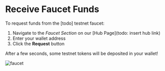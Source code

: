 # Receive Faucet Funds

 To request funds from the [todo] testnet faucet: 
 1. Navigate to the *Faucet Section* on our [Hub Page](todo: insert hub link)
 2. Enter your wallet address
 3. Click the **Request** button

 After a few seconds, some testnet tokens will be deposited in your wallet!

 ![faucet](../images/faucet.png)